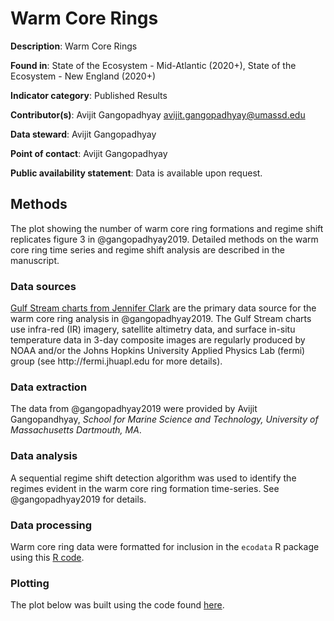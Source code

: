 # Warm Core Rings

**Description**: Warm Core Rings

**Found in**: State of the Ecosystem - Mid-Atlantic (2020+), State of the Ecosystem - New England (2020+)

**Indicator category**: Published Results

**Contributor(s)**: Avijit Gangopadhyay  <avijit.gangopadhyay@umassd.edu>
  
**Data steward**: Avijit Gangopadhyay 
  
**Point of contact**: Avijit Gangopadhyay
  
**Public availability statement**: Data is available upon request. 

## Methods

The plot showing the number of warm core ring formations and regime shift replicates figure 3 in @gangopadhyay2019.  Detailed methods on the warm core ring time series and regime shift analysis are described in the manuscript.

### Data sources


[Gulf Stream charts from Jennifer Clark](https://jcgulfstream.com/charts/) are the primary data source for the warm core ring analysis in @gangopadhyay2019.  The Gulf Stream charts use infra-red (IR) imagery, satellite altimetry data, and surface in-situ temperature data in 3-day composite images are regularly produced by NOAA and/or the Johns Hopkins University Applied Physics Lab (fermi) group (see http://fermi.jhuapl.edu for more details).


### Data extraction 
The data from @gangopadhyay2019 were provided by Avijit Gangopandhyay, *School for Marine Science and Technology, University of Massachusetts Dartmouth, MA*. 

### Data analysis
A sequential regime shift detection algorithm was used to identify the regimes evident in the warm core ring formation time-series.  See @gangopadhyay2019 for details.

### Data processing
Warm core ring data were formatted for inclusion in the `ecodata` R package using this [R code](https://github.com/NOAA-EDAB/ecodata/blob/master/data-raw/get_warm_core_rings.R). 

### Plotting

The plot below was built using the code found
[here](https://github.com/NOAA-EDAB/ecodata/blob/master/chunk-scripts/LTL.Rmd-warm-core-rings.R). 


```r

```
